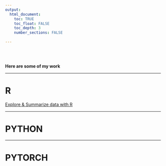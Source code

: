 ```yaml
---
output: 
  html_document:
    toc: TRUE
    toc_float: FALSE
    toc_depth: 3
    number_sections: FALSE
    
---
```


<br><br>

**Here are some of my work**

***
# R

[Explore & Summarize data with R](./Explore_summarize_project/)

***

# PYTHON

***

# PYTORCH



